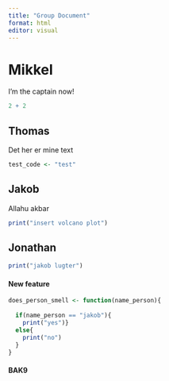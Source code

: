 ```yaml
---
title: "Group Document"
format: html
editor: visual
---
```


# Mikkel

I'm the captain now!

```r
2 + 2
```

## Thomas

Det her er mine text

```r
test_code <- "test"
```

## Jakob

Allahu akbar

```r
print("insert volcano plot")
```

## Jonathan

```r
print("jakob lugter")
```

#### New feature

```r
does_person_smell <- function(name_person){
  
  if(name_person == "jakob"){
    print("yes")}
  else{
    print("no")
  }
}
```

#### BAK9
